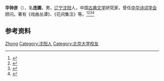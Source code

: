 '''华钟彦'''（{{bd|1906年||1988年|}}），名'''连圃'''，男，[[辽宁|辽宁]][[沈阳|沈阳]]人，中国[[古典文学|古典文学]]研究家，曾任[[中华诗词学会|中华诗词学会]]顾问。著有《戏曲丛谭》、《花间集注》等。<ref>{{Cite book|title=20世纪中华人物名字号辞典|author=周家珍编著|publisher=法律出版社|year=2000|isbn=9787503628320|location=北京|pages=}}</ref><ref>{{Cite book|title=中国近现代人物别名词典|author=徐为民编|publisher=沈阳出版社|year=1993|isbn=|location=沈阳|pages=}}</ref><ref>{{Cite book|title=当代诗词家大辞典|author=丁永淮主编; 黄才钦, 熊文祥, 吴健中等副主编|publisher=华中师范大学出版社|year=1996|isbn=|location=武汉|pages=}}</ref><ref>{{Cite book|title=唐宋词百科大辞典|author=王洪总主编|publisher=学苑出版社|year=1990|isbn=|location=北京|pages=}}</ref>

== 参考资料 ==
{{reflist}}

{{中国人物小作品}}
{{Navboxes
| title  = 华钟彦在[[中华诗词学会|中华诗词学会]]的职务
| list1  =
{{中华诗词学会第一届理事会}}
}}

{{Authority control}}
{{DEFAULTSORT:Hua华}}
[[Category:华姓|Zhong]]
[[Category:沈阳人|Category:沈阳人]]
[[Category:北京大学校友|Category:北京大学校友]]